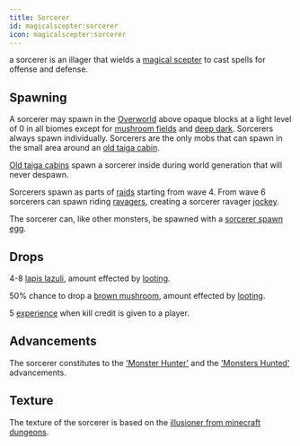 ```yaml
---
title: Sorcerer
id: magicalscepter:sorcerer
icon: magicalscepter:sorcerer
---
```


a sorcerer is an illager that wields a [magical scepter](../items/magical_scepter) to cast spells for offense and defense.

## Spawning

A sorcerer may spawn in the [Overworld](https://minecraft.wiki/w/Overworld) above opaque blocks at a light level of 0 
in all biomes except for [mushroom fields](https://minecraft.wiki/w/Mushroom_Fields) and [deep dark](https://minecraft.wiki/w/Deep_Dark). 
Sorcerers always spawn individually. Sorcerers are the only mobs that can spawn in the small area around an [old taiga cabin](../structures/old_taiga_cabin).

[Old taiga cabins](../structures/old_taiga_cabin) spawn a sorcerer inside during world generation that will never despawn.

Sorcerers spawn as parts of [raids](https://minecraft.wiki/w/Raid) starting from wave 4. From wave 6 sorcerers can spawn riding [ravagers](https://minecraft.wiki/w/Ravagers), creating a sorcerer ravager [jockey](https://minecraft.wiki/w/Jockey). 

The sorcerer can, like other monsters, be spawned with a [sorcerer spawn egg](../items/sorcerer_spawn_egg).

## Drops

4-8 [lapis lazuli](https://minecraft.wiki/w/Lapis_Lazuli), amount effected by [looting](https://minecraft.wiki/w/Looting).

50% chance to drop a [brown mushroom](https://minecraft.wiki/w/Mushroom), amount effected by [looting](https://minecraft.wiki/w/Looting).

5 [experience](https://minecraft.wiki/w/Experience) when kill credit is given to a player.

## Advancements

The sorcerer constitutes to the ['Monster Hunter'](https://minecraft.wiki/w/Tutorial:Advancement_guide/Adventure_tab#Monster_Hunter) and the ['Monsters Hunted'](https://minecraft.wiki/w/Tutorial:Advancement_guide/Adventure_tab#Monsters_Hunted) advancements.

## Texture

The texture of the sorcerer is based on the [illusioner from minecraft dungeons](https://minecraft.wiki/w/Dungeons:Illusioner).